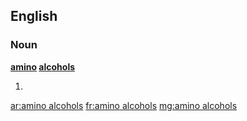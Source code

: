 ==English==

===Noun===
'''[[amino]] [[alcohols]]'''

# {{plural of|amino alcohol}}

[[ar:amino alcohols]]
[[fr:amino alcohols]]
[[mg:amino alcohols]]